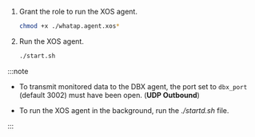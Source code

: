 1. Grant the role to run the XOS agent.

   ```bash
   chmod +x ./whatap.agent.xos*
   ```

2. Run the XOS agent.

   ```bash
   ./start.sh
   ```

:::note

- To transmit monitored data to the DBX agent, the port set to `dbx_port` (default 3002) must have been open. (**UDP Outbound**)

- To run the XOS agent in the background, run the *./startd.sh* file.

:::
